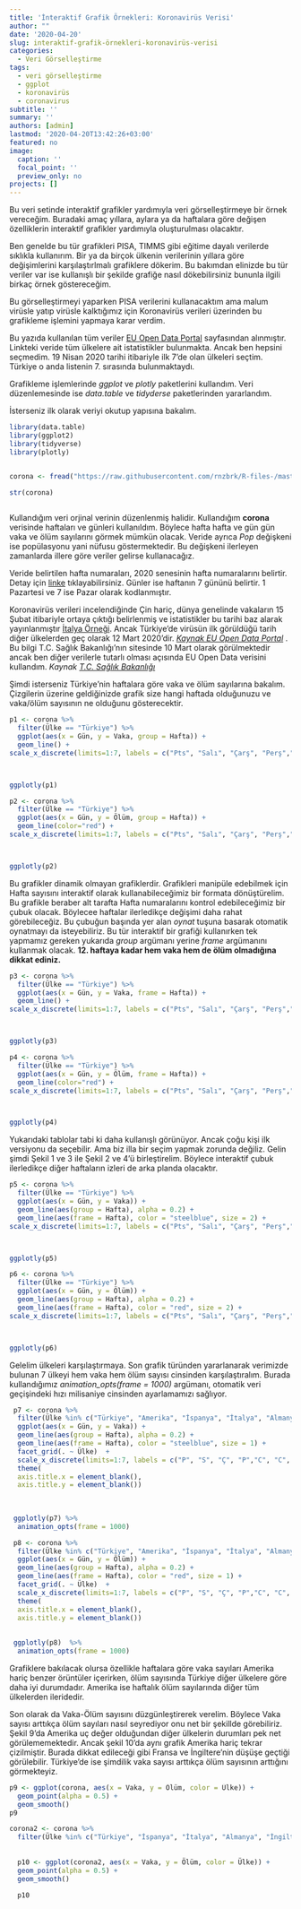 ```yaml
---
title: 'İnteraktif Grafik Örnekleri: Koronavirüs Verisi'
author: ""
date: '2020-04-20'
slug: interaktif-grafik-örnekleri-koronavirüs-verisi
categories:
  - Veri Görselleştirme
tags:
  - veri görselleştirme
  - ggplot
  - koronavirüs
  - coronavirus
subtitle: ''
summary: ''
authors: [admin]
lastmod: '2020-04-20T13:42:26+03:00'
featured: no
image:
  caption: ''
  focal_point: ''
  preview_only: no
projects: []
---
```

Bu veri setinde interaktif grafikler yardımıyla veri görselleştirmeye bir örnek vereceğim. Buradaki amaç yıllara, aylara ya da haftalara göre değişen özelliklerin interaktif grafikler yardımıyla oluşturulması olacaktır. 

Ben genelde bu tür grafikleri PISA, TIMMS gibi eğitime dayalı verilerde sıklıkla kullanırım. Bir ya da birçok ülkenin verilerinin yıllara göre değişimlerini karşılaştırlmalı grafiklere dökerim. Bu bakımdan elinizde bu tür veriler var ise kullanışlı bir şekilde grafiğe nasıl dökebilirsiniz bununla ilgili birkaç örnek göstereceğim.

Bu görselleştirmeyi yaparken PISA verilerini kullanacaktım ama malum virüsle yatıp virüsle kalktığımız için Koronavirüs verileri üzerinden bu grafikleme işlemini yapmaya karar verdim. 

Bu yazıda kullanılan tüm veriler [EU Open Data Portal](https://data.europa.eu/euodp/en/data/dataset/covid-19-coronavirus-data){target="_blank"} sayfasından alınmıştır. Linkteki veride tüm ülkelere ait istatistikler bulunmakta. Ancak ben hepsini seçmedim. 19 Nisan 2020 tarihi itibariyle ilk 7'de olan ülkeleri seçtim. Türkiye o anda listenin 7. sırasında bulunmaktaydı. 

Grafikleme işlemlerinde *ggplot* ve *plotly* paketlerini kullandım. Veri düzenlemesinde ise *data.table* ve *tidyderse* paketlerinden yararlandım. 

İsterseniz ilk olarak veriyi okutup yapısına bakalım. 

```r


library(data.table)
library(ggplot2)
library(tidyverse)
library(plotly)  


corona <- fread("https://raw.githubusercontent.com/rnzbrk/R-files-/master/corona2.txt",  header=TRUE, sep="\t", encoding = 'UTF-8')

str(corona)
 

```

Kullandığım veri orjinal verinin düzenlenmiş halidir. Kullandığım **corona** verisinde haftaları ve günleri kullanıldım. Böylece hafta hafta ve gün gün vaka ve ölüm sayılarını görmek mümkün olacak. Veride ayrıca *Pop* değişkeni ise popülasyonu yani nüfusu göstermektedir. Bu değişkeni ilerleyen zamanlarda illere göre veriler gelirse kullanacağız. 

Veride belirtilen hafta numaraları, 2020 senesinin hafta numaralarını belirtir. Detay için [linke](https://www.epochconverter.com/weeks/2020){target="_blank"} tıklayabilirsiniz. Günler ise haftanın 7 gününü belirtir. 1 Pazartesi ve 7 ise Pazar olarak kodlanmıştır.

Koronavirüs verileri incelendiğinde Çin hariç, dünya genelinde vakaların 15 Şubat itibariyle ortaya çıktığı belirlenmiş ve istatistikler bu tarihi baz alarak yayınlanmıştır [İtalya Örneği](https://www.worldometers.info/coronavirus/country/italy/){target="_blank"}.  Ancak Türkiye'de virüsün ilk görüldüğü tarih diğer ülkelerden geç olarak 12 Mart 2020'dir. *[Kaynak EU Open Data Portal](https://data.europa.eu/euodp/en/data/dataset/covid-19-coronavirus-data){target="_blank"}* . Bu bilgi T.C. Sağlık Bakanlığı'nın sitesinde 10 Mart olarak görülmektedir ancak ben diğer verilerle tutarlı olması açısında EU Open Data verisini kullandım.  *Kaynak [T.C. Sağlık Bakanlığı](https://covid19bilgi.saglik.gov.tr/tr/gunluk-vaka.html){target="_blank"}*

Şimdi isterseniz Türkiye'nin haftalara göre vaka ve ölüm sayılarına bakalım. Çizgilerin üzerine geldiğinizde grafik size hangi haftada olduğunuzu ve vaka/ölüm sayısının ne olduğunu gösterecektir. 



```r


p1 <- corona %>%
  filter(Ülke == "Türkiye") %>%
  ggplot(aes(x = Gün, y = Vaka, group = Hafta)) + 
  geom_line() +
scale_x_discrete(limits=1:7, labels = c("Pts", "Salı", "Çarş", "Perş","Cuma", "Cts", "Pazar"))



ggplotly(p1)


```



```r


p2 <- corona %>%
  filter(Ülke == "Türkiye") %>%
  ggplot(aes(x = Gün, y = Ölüm, group = Hafta)) + 
  geom_line(color="red") +
scale_x_discrete(limits=1:7, labels = c("Pts", "Salı", "Çarş", "Perş","Cuma", "Cts", "Pazar"))



ggplotly(p2)


```


Bu grafikler dinamik olmayan grafiklerdir. Grafikleri manipüle edebilmek için Hafta sayısını interaktif olarak kullanabileceğimiz bir formata dönüştürelim. Bu grafikle beraber alt tarafta Hafta numaralarını kontrol edebileceğimiz bir çubuk olacak.  Böylecee haftalar ilerledikçe değişimi daha rahat görebileceğiz. Bu çubuğun başında yer alan *oynat* tuşuna basarak otomatik oynatmayı da isteyebiliriz. Bu tür interaktif bir grafiği kullanırken tek yapmamız gereken yukarıda *group* argümanı yerine *frame* argümanını kullanmak olacak. **12. haftaya kadar hem vaka hem de ölüm olmadığına dikkat ediniz.**




```r


p3 <- corona %>%
  filter(Ülke == "Türkiye") %>%
  ggplot(aes(x = Gün, y = Vaka, frame = Hafta)) + 
  geom_line() +
scale_x_discrete(limits=1:7, labels = c("Pts", "Salı", "Çarş", "Perş","Cuma", "Cts", "Pazar"))



ggplotly(p3)


```



```r


p4 <- corona %>%
  filter(Ülke == "Türkiye") %>%
  ggplot(aes(x = Gün, y = Ölüm, frame = Hafta)) + 
  geom_line(color="red") +
scale_x_discrete(limits=1:7, labels = c("Pts", "Salı", "Çarş", "Perş","Cuma", "Cts", "Pazar"))



ggplotly(p4)


```



Yukarıdaki tablolar tabi ki daha kullanışlı görünüyor. Ancak çoğu kişi ilk versiyonu da seçebilir. Ama biz illa bir seçim yapmak zorunda değiliz. Gelin şimdi Şekil 1 ve 3 ile Şekil 2 ve 4'ü birleştirelim. Böylece interaktif çubuk ilerledikçe diğer haftaların izleri de arka planda olacaktır. 





```r


p5 <- corona %>%
  filter(Ülke == "Türkiye") %>%
  ggplot(aes(x = Gün, y = Vaka)) +
  geom_line(aes(group = Hafta), alpha = 0.2) +
  geom_line(aes(frame = Hafta), color = "steelblue", size = 2) +
scale_x_discrete(limits=1:7, labels = c("Pts", "Salı", "Çarş", "Perş","Cuma", "Cts", "Pazar"))



ggplotly(p5)


```



```r


p6 <- corona %>%
  filter(Ülke == "Türkiye") %>%
  ggplot(aes(x = Gün, y = Ölüm)) +
  geom_line(aes(group = Hafta), alpha = 0.2) +
  geom_line(aes(frame = Hafta), color = "red", size = 2) +
scale_x_discrete(limits=1:7, labels = c("Pts", "Salı", "Çarş", "Perş","Cuma", "Cts", "Pazar"))



ggplotly(p6)


```




Gelelim ülkeleri karşılaştırmaya. Son grafik türünden yararlanarak verimizde bulunan 7 ülkeyi hem vaka hem ölüm sayısı cinsinden karşılaştıralım. Burada kullandığımız *animation_opts(frame = 1000)* argümanı, otomatik veri geçişindeki hızı milisaniye cinsinden ayarlamamızı sağlıyor. 


```r


 p7 <- corona %>%
  filter(Ülke %in% c("Türkiye", "Amerika", "İspanya", "İtalya", "Almanya", "İngiltere", "Fransa")) %>%
  ggplot(aes(x = Gün, y = Vaka)) +
  geom_line(aes(group = Hafta), alpha = 0.2) +
  geom_line(aes(frame = Hafta), color = "steelblue", size = 1) +
  facet_grid(. ~ Ülke)  + 
  scale_x_discrete(limits=1:7, labels = c("P", "S", "Ç", "P","C", "C", "P")) +
  theme(
  axis.title.x = element_blank(),
  axis.title.y = element_blank())
 
 
 
 ggplotly(p7) %>%
  animation_opts(frame = 1000)


```


```r


 p8 <- corona %>%
  filter(Ülke %in% c("Türkiye", "Amerika", "İspanya", "İtalya", "Almanya", "İngiltere", "Fransa")) %>%
  ggplot(aes(x = Gün, y = Ölüm)) +
  geom_line(aes(group = Hafta), alpha = 0.2) +
  geom_line(aes(frame = Hafta), color = "red", size = 1) +
  facet_grid(. ~ Ülke)  +
  scale_x_discrete(limits=1:7, labels = c("P", "S", "Ç", "P","C", "C", "P")) +
  theme(
  axis.title.x = element_blank(),
  axis.title.y = element_blank())
 
 
 ggplotly(p8)  %>%
  animation_opts(frame = 1000)


```

 Grafiklere bakılacak olursa özellikle haftalara göre vaka sayıları Amerika hariç benzer örüntüler içerirken, ölüm sayısında Türkiye diğer ülkelere göre daha iyi durumdadır. Amerika ise haftalık ölüm sayılarında diğer tüm ülkelerden ileridedir. 
 
 Son olarak da Vaka-Ölüm sayısını düzgünleştirerek verelim. Böylece Vaka sayısı arttıkça ölüm sayıları nasıl seyrediyor onu net bir şekillde görebiliriz. Şekil 9'da Amerika uç değer olduğundan diğer ülkelerin durumları pek net görülememektedir. Ancak şekil 10'da aynı  grafik Amerika hariç tekrar çizilmiştir. Burada dikkat edileceği gibi Fransa ve İngiltere'nin düşüşe geçtiği görülebilir. Türkiye'de ise şimdilik vaka sayısı arttıkça ölüm sayısının arttığını görmekteyiz. 
 
 
 
 
```r


p9 <- ggplot(corona, aes(x = Vaka, y = Ölüm, color = Ülke)) + 
  geom_point(alpha = 0.5) + 
  geom_smooth()
p9


```



 
```r


corona2 <- corona %>%
  filter(Ülke %in% c("Türkiye", "İspanya", "İtalya", "Almanya", "İngiltere", "Fransa"))
  
  
  p10 <- ggplot(corona2, aes(x = Vaka, y = Ölüm, color = Ülke)) + 
  geom_point(alpha = 0.5) + 
  geom_smooth()

  p10
  

```

 
